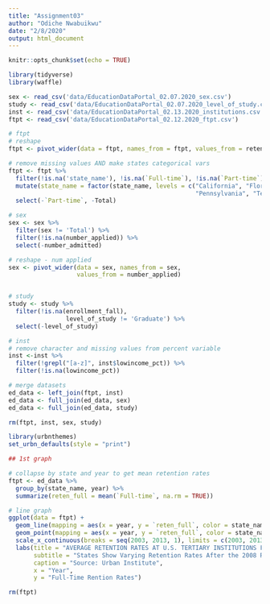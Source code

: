 ```yaml
---
title: "Assignment03"
author: "Odiche Nwabuikwu"
date: "2/8/2020"
output: html_document
---
```


```r
knitr::opts_chunk$set(echo = TRUE)
```

```r

library(tidyverse)
library(waffle)
```


```r

sex <- read_csv('data/EducationDataPortal_02.07.2020_sex.csv')
study <- read_csv('data/EducationDataPortal_02.07.2020_level_of_study.csv')
inst <- read_csv('data/EducationDataPortal_02.13.2020_institutions.csv')
ftpt <- read_csv('data/EducationDataPortal_02.12.2020_ftpt.csv')
```

```r

# ftpt
# reshape 
ftpt <- pivot_wider(data = ftpt, names_from = ftpt, values_from = retention_rate)

# remove missing values AND make states categorical vars
ftpt <- ftpt %>%
  filter(!is.na('state_name'), !is.na(`Full-time`), !is.na(`Part-time`)) %>%
  mutate(state_name = factor(state_name, levels = c("California", "Florida", "New York",
                                                    "Pennsylvania", "Texas"))) %>%
  select(-`Part-time`, -Total)

# sex
sex <- sex %>%
  filter(sex != 'Total') %>%
  filter(!is.na(number_applied)) %>%
  select(-number_admitted)

# reshape - num applied
sex <- pivot_wider(data = sex, names_from = sex, 
                   values_from = number_applied)


# study
study <- study %>%
  filter(!is.na(enrollment_fall),
                level_of_study != 'Graduate') %>%
  select(-level_of_study)

# inst
# remove character and missing values from percent variable
inst <-inst %>%
  filter(!grepl("[a-z]", inst$lowincome_pct)) %>%
  filter(!is.na(lowincome_pct))

# merge datasets
ed_data <- left_join(ftpt, inst)
ed_data <- full_join(ed_data, sex)
ed_data <- full_join(ed_data, study)

rm(ftpt, inst, sex, study)

```

```r
library(urbnthemes)
set_urbn_defaults(style = "print")
```


```r

## 1st graph

# collapse by state and year to get mean retention rates
ftpt <- ed_data %>%
  group_by(state_name, year) %>%
  summarize(reten_full = mean(`Full-time`, na.rm = TRUE))

# line graph
ggplot(data = ftpt) +
  geom_line(mapping = aes(x = year, y = `reten_full`, color = state_name)) +
  geom_point(mapping = aes(x = year, y = `reten_full`, color = state_name), show.legend = FALSE) +
  scale_x_continuous(breaks = seq(2003, 2013, 1), limits = c(2003, 2013)) +
  labs(title = "AVERAGE RETENTION RATES AT U.S. TERTIARY INSTITUTIONS FROM 2003-2013",
       subtitle = "States Show Varying Retention Rates After the 2008 Recession",
       caption = "Source: Urban Institute",
       x = "Year",
       y = "Full-Time Rention Rates") 

rm(ftpt)
```
